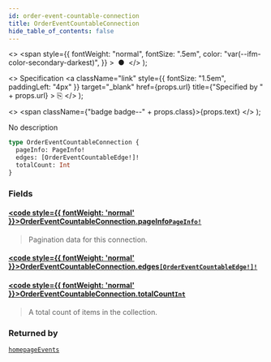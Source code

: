 ```yaml
---
id: order-event-countable-connection
title: OrderEventCountableConnection
hide_table_of_contents: false
---
```


  <>
    <span
      style={{
        fontWeight: "normal",
        fontSize: ".5em",
        color: "var(--ifm-color-secondary-darkest)",
      }}
    >
      &nbsp;●&nbsp;
    </span>
  </>
);

  <>
    Specification
    <a
      className="link"
      style={{ fontSize: "1.5em", paddingLeft: "4px" }}
      target="\_blank"
      href={props.url}
      title={"Specified by " + props.url}
    >
      ⎘
    </a>
  </>
);

  <>
    <span className={"badge badge--" + props.class}>{props.text}</span>
  </>
);

No description

```graphql
type OrderEventCountableConnection {
  pageInfo: PageInfo!
  edges: [OrderEventCountableEdge!]!
  totalCount: Int
}
```

### Fields

#### [<code style={{ fontWeight: 'normal' }}>OrderEventCountableConnection.<b>pageInfo</b></code>](#)<Bullet />[`PageInfo!`](../../../api-reference/miscellaneous/objects/page-info) <Badge class="secondary" text="non-null"/> <Badge class="secondary" text="object"/>

> Pagination data for this connection.

#### [<code style={{ fontWeight: 'normal' }}>OrderEventCountableConnection.<b>edges</b></code>](#)<Bullet />[`[OrderEventCountableEdge!]!`](../../../api-reference/miscellaneous/objects/order-event-countable-edge) <Badge class="secondary" text="non-null"/> <Badge class="secondary" text="object"/>

>

#### [<code style={{ fontWeight: 'normal' }}>OrderEventCountableConnection.<b>totalCount</b></code>](#)<Bullet />[`Int`](../../../api-reference/miscellaneous/scalars/int) <Badge class="secondary" text="scalar"/>

> A total count of items in the collection.

### Returned by

[`homepageEvents`](../../../api-reference/miscellaneous/queries/homepage-events) <Badge class="secondary" text="query"/>
